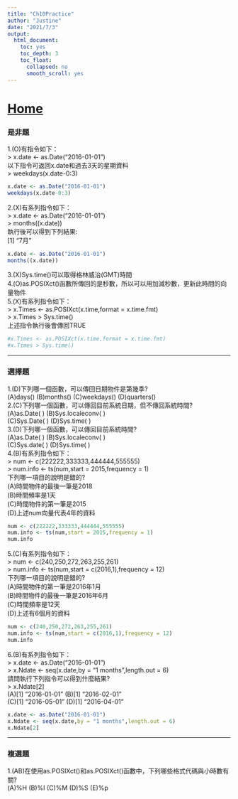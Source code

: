 ```yaml
---
title: "Ch10Practice"
author: "Justine"
date: "2021/7/3"
output:
  html_document:    
    toc: yes    
    toc_depth: 3
    toc_float:    
      collapsed: no   
      smooth_scroll: yes  
---
```

# [Home](Home.html)   

### 是非題
1.(O)有指令如下：   
    > x.date <- as.Date("2016-01-01")   
    以下指令可返回x.date和過去3天的星期資料   
    > weekdays(x.date-0:3)  
    
```r
x.date <- as.Date("2016-01-01")
weekdays(x.date-0:3)
```

2.(X)有系列指令如下：    
    > x.date <- as.Date("2016-01-01")   
    > months((x.date))    
    執行後可以得到下列結果:   
    [1] "7月" 
    
```r
x.date <- as.Date("2016-01-01")
months((x.date))
```

3.(X)Sys.time()可以取得格林威治(GMT)時間   
4.(O)as.POSIXct()函數所傳回的是秒數，所以可以用加減秒數，更新此時間的向量物件     
5.(X)有系列指令如下：    
    > x.Times <- as.POSIXct(x.time,format = x.time.fmt)   
    > x.Times > Sys.time()  
    上述指令執行後會傳回TRUE   
    
```r
#x.Times <- as.POSIXct(x.time,format = x.time.fmt)   
#x.Times > Sys.time() 
```
    
---   

### 選擇題    
1.(D)下列哪一個函數，可以傳回日期物件是第幾季?       
    (A)days() (B)months() (C)weekdays() (D)quarters()       
2.(C)下列哪一個函數，可以傳回目前系統日期，但不傳回系統時間?        
    (A)as.Date( )  (B)Sys.localeconv( )       
    (C)Sys.Date( ) (D)Sys.time( )               
3.(D)下列哪一個函數，可以傳回目前系統時間?       
    (A)as.Date( )  (B)Sys.localeconv( )       
    (C)Sys.date( ) (D)Sys.time( )   
4.(B)有系列指令如下：   
    > num <- c(222222,333333,444444,555555)   
    > num.info <- ts(num,start = 2015,frequency = 1)    
    下列哪一項目的說明是錯的?   
    (A)時間物件的最後一筆是2018   
    (B)時間頻率是1天    
    (C)時間物件的第一筆是2015   
    (D)上述num向量代表4年的資料   
    
```r
num <- c(222222,333333,444444,555555) 
num.info <- ts(num,start = 2015,frequency = 1)
num.info
```

5.(C)有系列指令如下：   
    > num <- c(240,250,272,263,255,261)   
    > num.info <- ts(num,start = c(2016,1),frequency = 12)    
    下列哪一項目的說明是錯的?   
    (A)時間物件的第一筆是2016年1月    
    (B)時間物件的最後一筆是2016年6月    
    (C)時間頻率是12天   
    (D)上述有6個月的資料    

```r
num <- c(240,250,272,263,255,261)   
num.info <- ts(num,start = c(2016,1),frequency = 12)
num.info
```

6.(B)有系列指令如下：   
    > x.date <- as.Date("2016-01-01")   
    > x.Ndate <- seq(x.date,by = "1 months",length.out = 6)   
    請問執行下列指令可以得到什麼結果?   
    > x.Ndate[2]  
    (A)[1] "2016-01-01"   (B)[1] "2016-02-01"   
    (C)[1] "2016-05-01"   (D)[1] "2016-04-01"   
  
```r
x.date <- as.Date("2016-01-01")
x.Ndate <- seq(x.date,by = "1 months",length.out = 6)
x.Ndate[2]
```

---   
### 複選題        
1.(AB)在使用as.POSIXct()和as.POSIXct()函數中，下列哪些格式代碼與小時數有關?     
    (A)%H (B)%I (C)%M (D)%S (E)%p       